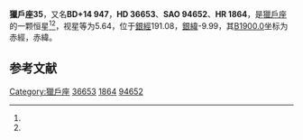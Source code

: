{{Starbox begin
| name = 獵戶座35
}}
{{Starbox observe
| epoch = [[J2000.0|J2000.0]]
| constell = [[獵戶座|獵戶座]]<ref name=SIMBAD>{{cite web
 | url=http://simbad.u-strasbg.fr/simbad/sim-id?Ident=HR+1864
 | title=Pulsating variable Star
 | publisher=Centre de Données astronomiques de Strasbourg
 | work=SIMBAD
 | accessdate=2012-07-13
 | archive-date=2019-08-11
 | archive-url=https://web.archive.org/web/20190811154245/http://simbad.u-strasbg.fr/simbad/sim-id?Ident=HR+1864
 | dead-url=no
 }}</ref><ref name=DATA>{{cite web
 | url=http://vizier.u-strasbg.fr/viz-bin/VizieR-5?-out.add=.&-source=5050&-corr=PK=HR&-out.max=9999&HR=1864
 | title=VizieR Detailed Page
 | accessdate=2012-07-13
 | archive-date=2016-03-05
 | archive-url=https://web.archive.org/web/20160305052038/http://vizier.u-strasbg.fr/viz-bin/VizieR-5?-out.add=.&-source=5050&-corr=PK=HR&-out.max=9999&HR=1864
 | dead-url=no
 }}</ref>
| 星官 = 
| ra = {{RA|5|33|54.3}}<ref name=SIMBAD /><ref name=DATA />
| dec = {{DEC|+14|18|20}}<ref name=SIMBAD /><ref name=DATA />
| appmag_v = 5.64<ref name=SIMBAD /><ref name=DATA />
}}
{{Starbox character
| class = B3V<ref name=SIMBAD /><ref name=DATA />
| b-v = -0.14<ref name=SIMBAD /><ref name=DATA />
| u-b = -0.62<ref name=SIMBAD /><ref name=DATA />
| r-i = <ref name=SIMBAD /><ref name=DATA />
| variable = 
}}
{{Starbox astrometry
| radial_v = -0.62
| prop_mo_ra = 19
| parallax = 
| p_error = 
}}
{{Starbox catalog
| names =BD+14 947，[[SAO星表|SAO]] 94652，[[HD星表|HD]] 36653，[[HR星表|HR]] 1864}}
{{Starbox reference |Simbad=HR+1864}}
{{Starbox end}}

'''獵戶座35'''，又名'''BD+14 947'''，'''HD 36653'''、'''SAO 94652'''、'''HR 1864'''，是[[獵戶座|獵戶座]]的一颗恒星<ref name=SIMBAD /><ref name=DATA />，视星等为5.64，位于[[銀道座標系|銀經]]191.08，[[銀道座標系|銀緯]]-9.99，其[[B1900.0|B1900.0]]坐标为赤經{{RA|5|28|13.2}}，赤緯{{DEC|+14|-9.99|8}}。

== 参考文献 ==
{{reflist}}

{{star-stub}}

{{獵戶座恒星}}
[[Category:獵戶座|Category:獵戶座]]
[[Category:HD和HDE天體|36653]]
[[Category:HR天體|1864]]
[[Category:SAO天體|94652]]